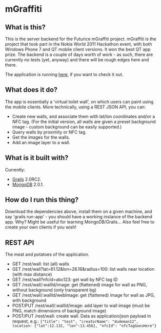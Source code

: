 = mGraffiti =

== What is this? ==

This is the server backend for the Futurice mGraffiti project. mGraffiti is the project that took part in the Nokia World 2011 Hackathon event, with both Windows Phone 7 and QT mobile client versions. It won the best QT app prize. The backend is a couple of days worth of work - as such, there are currently no tests (yet, anyway) and there will be rough edges here and there.

The application is running [http://mgraffiti.futurice.com here], if you want to check it out.

== What does it do? ==

The app is essentially a 'virtual toilet wall', on which users can paint using the mobile clients. More technically, using a REST JSON API, you can:

* Create new walls, and associate them with lat/lon coordinates and/or a NFC tag. (For the initial version, all walls are given a preset background image - custom background can be easily supported.)
* Query walls by proximity or NFC tag. 
* Get the images for the walls.
* Add an image layer to a wall.

== What is it built with? ==

Currently:

* [http://grails.org Grails] 2.0RC2.
* [http://mongodb.org MongoDB] 2.0.1. 

== How do I run this thing? ==

Download the dependencies above, install them on a given machine, and say 'grails run-app' - you should have a working instance of the backend app. Why? Might be useful for learning MongoDB/Grails... Also feel free to create your own clients if you wish!

== REST API ==

The meat and potatoes of the application.

* GET /rest/wall: list (all) walls
* GET /rest/wall?lat=61.12&lon=26.16&radius=100: list walls near location (with max distance)
* GET /rest/wall?nfcId=abc123: get wall by NFC tag ID
* GET /rest/wall/:wallId/image: get (flattened) image for wall as PNG, without background (only transparent bg)
* GET /rest/wall/:wallId/webImage: get (flattened) image for wall as JPG, with background
* POST/PUT /rest/wall/:wallId/image: add layer to wall image (must be PNG, match dimensions of background image)
* POST/PUT /rest/wall: create wall. Data as application/json payload in request, e.g.: <code>{"title": "test", "creatorName": "dudeman12", location: {"lat":12.132, "lon":13.456}, "nfcId": "nfcTagGoesHere"}</code>

